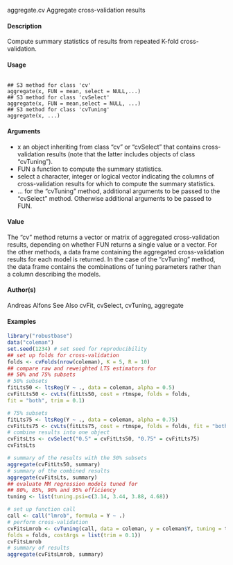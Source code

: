 aggregate.cv Aggregate cross-validation results

#### Description 

Compute summary statistics of results from repeated K-fold cross-validation.

#### Usage 
<pre><code>
## S3 method for class 'cv'
aggregate(x, FUN = mean, select = NULL,...)
## S3 method for class 'cvSelect'
aggregate(x, FUN = mean,select = NULL, ...)
## S3 method for class 'cvTuning'
aggregate(x, ...)
</code></pre>

#### Arguments 

* x an object inheriting from class "cv" or "cvSelect" that contains cross-validation results (note that the latter includes objects of class "cvTuning").
* FUN a function to compute the summary statistics.
* select a character, integer or logical vector indicating the columns of cross-validation results for which to compute the summary statistics.
* ... for the "cvTuning" method, additional arguments to be passed to the "cvSelect"
method. Otherwise additional arguments 
 to be passed to FUN.

#### Value
The "cv" method returns a vector or matrix of aggregated cross-validation results, depending on whether FUN returns a single value or a vector.
For the other methods, a data frame containing the aggregated cross-validation results for each model is returned. In the case of the "cvTuning" method, the data frame contains the combinations of tuning parameters rather than a column describing the models.

#### Author(s)
Andreas Alfons
See Also
cvFit, cvSelect, cvTuning, aggregate

#### Examples 
```r

library("robustbase")
data("coleman")
set.seed(1234) # set seed for reproducibility
## set up folds for cross-validation
folds <- cvFolds(nrow(coleman), K = 5, R = 10)
## compare raw and reweighted LTS estimators for
## 50% and 75% subsets
# 50% subsets
fitLts50 <- ltsReg(Y ~ ., data = coleman, alpha = 0.5)
cvFitLts50 <- cvLts(fitLts50, cost = rtmspe, folds = folds,
fit = "both", trim = 0.1)
```
```r
# 75% subsets
fitLts75 <- ltsReg(Y ~ ., data = coleman, alpha = 0.75)
cvFitLts75 <- cvLts(fitLts75, cost = rtmspe, folds = folds, fit = "both", trim = 0.1)
# combine results into one object
cvFitsLts <- cvSelect("0.5" = cvFitLts50, "0.75" = cvFitLts75)
cvFitsLts
```
```r
# summary of the results with the 50% subsets
aggregate(cvFitLts50, summary)
# summary of the combined results
aggregate(cvFitsLts, summary)
## evaluate MM regression models tuned for
## 80%, 85%, 90% and 95% efficiency
tuning <- list(tuning.psi=c(3.14, 3.44, 3.88, 4.68))
```
```r
# set up function call
call <- call("lmrob", formula = Y ~ .)
# perform cross-validation
cvFitsLmrob <- cvTuning(call, data = coleman, y = coleman$Y, tuning = tuning, cost = rtmspe,
folds = folds, costArgs = list(trim = 0.1))
cvFitsLmrob
# summary of results
aggregate(cvFitsLmrob, summary)


```
